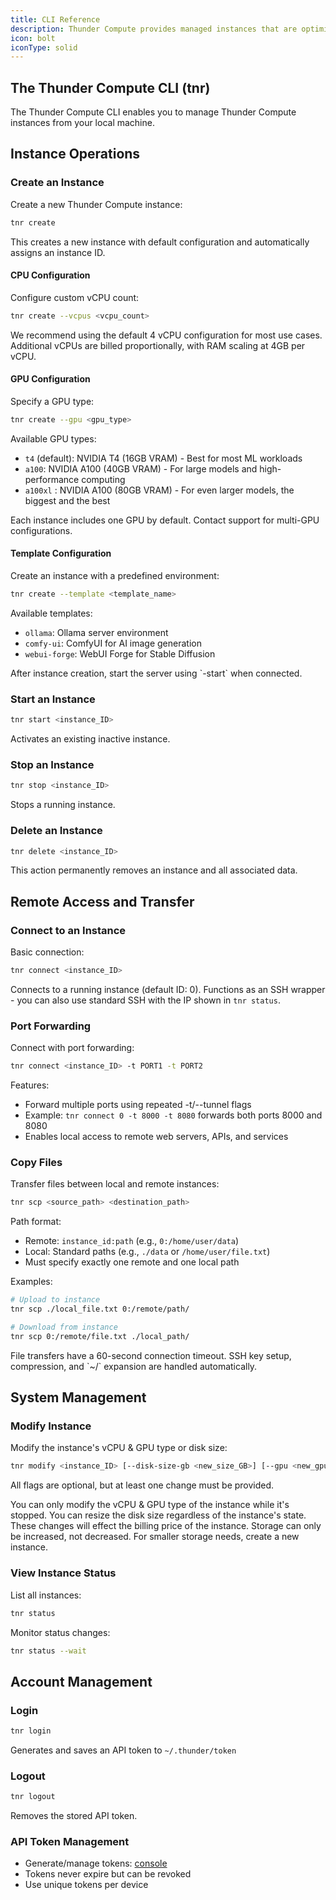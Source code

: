 ```yaml
---
title: CLI Reference
description: Thunder Compute provides managed instances that are optimized for performance. The Thunder Compute CLI contains all of the functionality you need to create, edit, use, and delete these instances.
icon: bolt
iconType: solid
---
```


## The Thunder Compute CLI (tnr)

The Thunder Compute CLI enables you to manage Thunder Compute instances from your local machine.

## Instance Operations

### Create an Instance

Create a new Thunder Compute instance:

```bash
tnr create
```

This creates a new instance with default configuration and automatically assigns an instance ID.

#### CPU Configuration

Configure custom vCPU count:

```bash
tnr create --vcpus <vcpu_count>
```

<Note>
  We recommend using the default 4 vCPU configuration for most use cases.
  Additional vCPUs are billed proportionally, with RAM scaling at 4GB per vCPU.
</Note>

#### GPU Configuration

Specify a GPU type:

```bash
tnr create --gpu <gpu_type>
```

Available GPU types:

- `t4` (default): NVIDIA T4 (16GB VRAM) - Best for most ML workloads
- `a100`: NVIDIA A100 (40GB VRAM) - For large models and high-performance computing
- `a100xl` : NVIDIA A100 (80GB VRAM) - For even larger models, the biggest and the best

<Note>
  Each instance includes one GPU by default. Contact support for multi-GPU
  configurations.
</Note>

#### Template Configuration

Create an instance with a predefined environment:

```bash
tnr create --template <template_name>
```

Available templates:

- `ollama`: Ollama server environment
- `comfy-ui`: ComfyUI for AI image generation
- `webui-forge`: WebUI Forge for Stable Diffusion

<Note>
After instance creation, start the server using `<template_name>-start` when connected.
</Note>

### Start an Instance

```bash
tnr start <instance_ID>
```

Activates an existing inactive instance.

### Stop an Instance

```bash
tnr stop <instance_ID>
```

Stops a running instance.

### Delete an Instance

```bash
tnr delete <instance_ID>
```

<Warning>
  This action permanently removes an instance and all associated data.
</Warning>

## Remote Access and Transfer

### Connect to an Instance

Basic connection:

```bash
tnr connect <instance_ID>
```

Connects to a running instance (default ID: 0). Functions as an SSH wrapper - you can also use standard SSH with the IP shown in `tnr status`.

### Port Forwarding

Connect with port forwarding:

```bash
tnr connect <instance_ID> -t PORT1 -t PORT2
```

Features:

- Forward multiple ports using repeated -t/--tunnel flags
- Example: `tnr connect 0 -t 8000 -t 8080` forwards both ports 8000 and 8080
- Enables local access to remote web servers, APIs, and services

### Copy Files

Transfer files between local and remote instances:

```bash
tnr scp <source_path> <destination_path>
```

Path format:

- Remote: `instance_id:path` (e.g., `0:/home/user/data`)
- Local: Standard paths (e.g., `./data` or `/home/user/file.txt`)
- Must specify exactly one remote and one local path

Examples:

```bash
# Upload to instance
tnr scp ./local_file.txt 0:/remote/path/

# Download from instance
tnr scp 0:/remote/file.txt ./local_path/
```

<Note>
  File transfers have a 60-second connection timeout. SSH key setup,
  compression, and `~/` expansion are handled automatically.
</Note>

## System Management

### Modify Instance

Modify the instance's vCPU & GPU type or disk size:

```bash
tnr modify <instance_ID> [--disk-size-gb <new_size_GB>] [--gpu <new_gpu_type>] [--vcpus <new_vcpu_count>]
```

All flags are optional, but at least one change must be provided.

<Note>
  You can only modify the vCPU & GPU type of the instance while it's stopped.
  You can resize the disk size regardless of the instance's state. These changes
  will effect the billing price of the instance.
</Note>

<Warning>
  Storage can only be increased, not decreased. For smaller storage needs,
  create a new instance.
</Warning>

### View Instance Status

List all instances:

```bash
tnr status
```

Monitor status changes:

```bash
tnr status --wait
```

## Account Management

### Login

```bash
tnr login
```

Generates and saves an API token to `~/.thunder/token`

### Logout

```bash
tnr logout
```

Removes the stored API token.

### API Token Management

- Generate/manage tokens: [console](https://console.thundercompute.com/settings/tokens)
- Tokens never expire but can be revoked
- Use unique tokens per device
